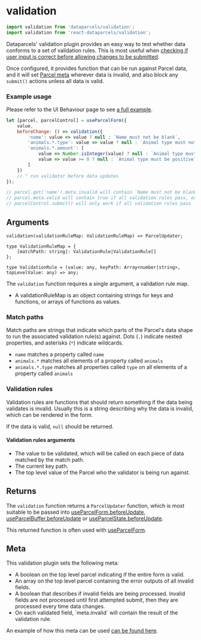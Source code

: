 
# validation

```js
import validation from 'dataparcels/validation';
import validation from 'react-dataparcels/validation';
```

Dataparcels' validation plugin provides an easy way to test whether data conforms to a set of validation rules. This is most useful when [checking if user input is correct before allowing changes to be submitted](/ui-behaviour#Validation-on-user-input).

Once configured, it provides function that can be run against Parcel data, and it will set [Parcel meta](/concepts/parcel-meta) wherever data is invalid, and also block any `submit()` actions unless all data is valid.

### Example usage

Please refer to the UI Behaviour page to see [a full example](/ui-behaviour#Validation-on-user-input).

```js
let [parcel, parcelControl] = useParcelForm({
    value,
    beforeChange: () => validation({
        'name': value => value ? null : `Name must not be blank`,
        'animals.*.type': value => value ? null : `Animal type must not be blank`,
        'animals.*.amount': [
            value => Number.isInteger(value) ? null : `Animal type must be a whole number`,
            value => value >= 0 ? null : `Animal type must be positive`
        ]
    })
    // ^ run validator before data updates
});

// parcel.get('name').meta.invalid will contain `Name must not be blank` if it is blank, or null otherwise
// parcel.meta.valid will contain true if all validation rules pass, or false otherwise
// parcelControl.submit() will only work if all validation rules pass
```

## Arguments

```flow
validation(validationRuleMap: ValidationRuleMap) => ParcelUpdater;

type ValidationRuleMap = {
    [matchPath: string]: ValidationRule|ValidationRule[]
};

type ValidationRule = (value: any, keyPath: Array<number|string>, topLevelValue: any) => any;
```

The `validation` function requires a single argument, a validation rule map.

* <Param name="validationRuleMap" type="Object" />
  A validationRuleMap is an object containing strings for keys and functions, or arrays of functions as values.

### Match paths

Match paths are strings that indicate which parts of the Parcel's data shape to run the associated validation rule(s) against. Dots (`.`) indicate nested properties, and asterisks (`*`) indicate wildcards.

* `name` matches a property called `name`
* `animals.*` matches all elements of a property called `animals`
* `animals.*.type` matches all properties called `type` on all elements of a property called `animals`

### Validation rules

Validation rules are functions that should return something if the data being validates is invalid. Usually this is a string describing why the data is invalid, which can be rendered in the form.

If the data is valid, `null` should be returned.

#### Validation rules arguments

* <Param name="value" type="any" />
  The value to be validated, which will be called on each piece of data matched by the match path.

* <Param name="keyPath" type="any[]" />
  The current key path.

* <Param name="topLevelValue" type="any" />
  The top level value of the Parcel who the validator is being run against.

## Returns

The `validation` function returns a `ParcelUpdater` function, which is most suitable to be passed into [useParcelForm.beforeUpdate](/api/useParcelForm#beforeUpdate), [useParcelBuffer.beforeUpdate](/api/useParcelBuffer#beforeUpdate) or [useParcelState.beforeUpdate](/api/useParcelState#beforeUpdate).

This returned function is often used with [useParcelForm](/api/useParcelForm#validation).

## Meta

This validation plugin sets the following meta:

* <Param name="${top level}.meta.valid" type="boolean" />
  A boolean on the top level parcel indicating if the entire form is valid.

* <Param name="${top level}.meta.invalidList" type="Array" />
  An array on the top level parcel containing the error outputs of all invalid fields.

* <Param name="${top level}.meta.showInvalid" type="boolean" />
  A boolean that describes if invalid fields are being processed. Invalid fields are not processed until first attempted submit, then they are processed every time data changes.

* <Param name="${each field}.meta.invalid" type="any" />
  On each validated field, `meta.invalid` will contain the result of the validation rule.

An example of how this meta can be used [can be found here](/ui-behaviour#Validation-on-user-input).
